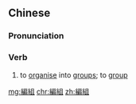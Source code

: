 ==Chinese==
{{zh-forms|s=编组}}

===Pronunciation===
{{zh-pron
|m=biānzǔ
|c=pin1 zou2
|mn=phian-cho͘
|cat=v
}}

===Verb===
{{zh-verb}}

# to [[organise]] into [[group]]s; to [[group]]

[[mg:編組]]
[[chr:編組]]
[[zh:編組]]